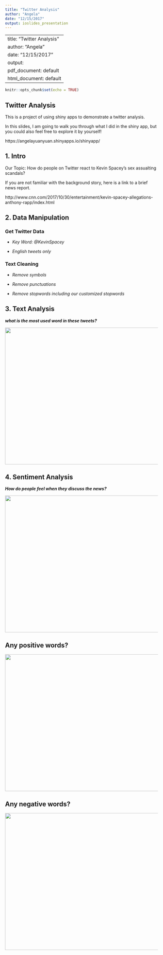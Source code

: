 ```yaml
---
title: "Twitter Analysis"
author: "Angela"
date: "12/15/2017"
output: ioslides_presentation
---
```


---
title: "Twitter Analysis"
author: "Angela"
date: "12/15/2017"
output:
  pdf_document: default
  html_document: default
---

```r
knitr::opts_chunk$set(echo = TRUE)
```

## Twitter Analysis
This is a project of using shiny apps to demonstrate a twitter analysis.

In this slides, I am going to walk you through what I did in the shiny app, but you could also feel free to explore it by yourself!

https://angelayuanyuan.shinyapps.io/shinyapp/

## 1. Intro

Our Topic: How do people on Twitter react to Kevin Spacey's sex assualting scandals?

If you are not familiar with the background story, here is a link to a brief news report.

http://www.cnn.com/2017/10/30/entertainment/kevin-spacey-allegations-anthony-rapp/index.html

## 2. Data Manipulation

### Get Twitter Data

- *Key Word: @KevinSpacey*

- *English tweets only*


### Text Cleaning

- *Remove symbols*

- *Remove punctuations*

- *Remove stopwords including our customized stopwords* 


## 3. Text Analysis

***what is the most used word in these tweets?***
<br>

<img src="wordcloud.1.png" height="450px" width="600px" >



## 4. Sentiment Analysis

***How do people feel when they discuss the news?***

<img src="sentiment.png" height="450px" width="700px" >


## Any positive words?

<img src="p.png" height="450px" width="800px" >


## Any negative words?

<img src="n.png" height="450px" width="800px" >